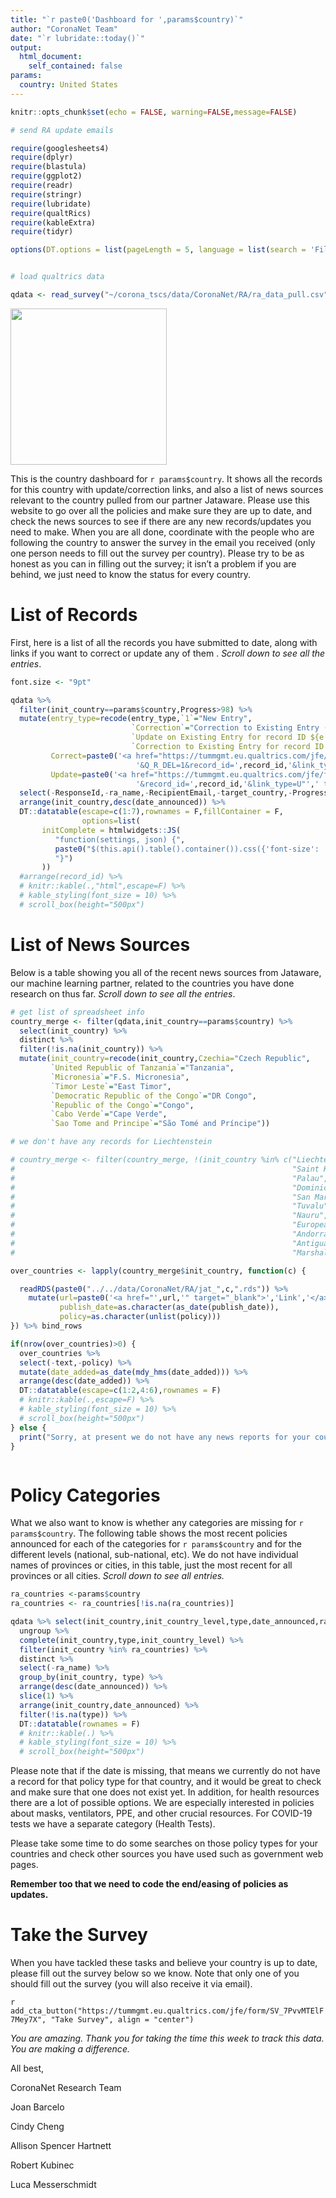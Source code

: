 ```yaml
---
title: "`r paste0('Dashboard for ',params$country)`"
author: "CoronaNet Team"
date: "`r lubridate::today()`"
output: 
  html_document:
    self_contained: false
params: 
  country: United States
---
```


```r
knitr::opts_chunk$set(echo = FALSE, warning=FALSE,message=FALSE)

# send RA update emails

require(googlesheets4)
require(dplyr)
require(blastula)
require(ggplot2)
require(readr)
require(stringr)
require(lubridate)
require(qualtRics)
require(kableExtra)
require(tidyr)

options(DT.options = list(pageLength = 5, language = list(search = 'Filter:')))


# load qualtrics data 

qdata <- read_survey("~/corona_tscs/data/CoronaNet/RA/ra_data_pull.csv")


```

![](https://coronanet-project.org/img/header_wide.png){width=250px}

This is the country dashboard for `r params$country`. It shows all the records for this country with update/correction links, and also a list of news sources relevant to the country pulled from our partner Jataware. Please use this website to go over all the policies and make sure they are up to date, and check the news sources to see if there are any new records/updates you need to make. When you are all done, coordinate with the people who are following the country to answer the survey in the email you received (only one person needs to fill out the survey per country). Please try to be as honest as you can in filling out the survey; it isn't a problem if you are behind, we just need to know the status for every country.

# List of Records

First, here is a list of all the records you have submitted to date, along with links if you want to correct or update any of them . *Scroll down to see all the entries*.

```r

font.size <- "9pt"

qdata %>% 
  filter(init_country==params$country,Progress>98) %>% 
  mutate(entry_type=recode(entry_type,`1`="New Entry",
                           `Correction`="Correction to Existing Entry (type in Record ID in text box)",
                           `Update on Existing Entry for record ID ${e://Field/record_id} (<- if no record ID listed, type in Record ID in text box)`="Update",
                           `Correction to Existing Entry for record ID ${e://Field/record_id} (<- if no record ID listed, type in Record ID in text box)`="Correction"),
         Correct=paste0('<a href="https://tummgmt.eu.qualtrics.com/jfe/form/SV_bf6YMWbTpYJAW4l?Q_R=',ResponseId,
                            '&Q_R_DEL=1&record_id=',record_id,'&link_type=C"',' target="_blank">Correct</a>'),
         Update=paste0('<a href="https://tummgmt.eu.qualtrics.com/jfe/form/SV_bf6YMWbTpYJAW4l?Q_R=',ResponseId,
                            '&record_id=',record_id,'&link_type=U"',' target="_blank">Update</a>')) %>% 
  select(-ResponseId,-ra_name,-RecipientEmail,-target_country,-Progress) %>% 
  arrange(init_country,desc(date_announced)) %>% 
  DT::datatable(escape=c(1:7),rownames = F,fillContainer = F,
                options=list(
       initComplete = htmlwidgets::JS(
          "function(settings, json) {",
          paste0("$(this.api().table().container()).css({'font-size': '", font.size, "'});"),
          "}")
       ))
  #arrange(record_id) %>% 
  # knitr::kable(.,"html",escape=F) %>% 
  # kable_styling(font_size = 10) %>% 
  # scroll_box(height="500px")
```

# List of News Sources

Below is a table showing you all of the recent news sources from Jataware, our machine learning partner, related to the countries you have done research on thus far. *Scroll down to see all the entries*.

```r

# get list of spreadsheet info
country_merge <- filter(qdata,init_country==params$country) %>% 
  select(init_country) %>% 
  distinct %>% 
  filter(!is.na(init_country)) %>%
  mutate(init_country=recode(init_country,Czechia="Czech Republic",
         `United Republic of Tanzania`="Tanzania",
         `Micronesia`="F.S. Micronesia",
         `Timor Leste`="East Timor",
         `Democratic Republic of the Congo`="DR Congo",
         `Republic of the Congo`="Congo",
         `Cabo Verde`="Cape Verde",
         `Sao Tome and Principe`="São Tomé and Príncipe"))

# we don't have any records for Liechtenstein

# country_merge <- filter(country_merge, !(init_country %in% c("Liechtenstein","Monaco",
#                                                              "Saint Kitts and Nevis",
#                                                              "Palau",
#                                                              "Dominica",
#                                                              "San Marino",
#                                                              "Tuvalu",
#                                                              "Nauru",
#                                                              "European Union",
#                                                              "Andorra",
#                                                              "Antigua and Barbuda",
#                                                              "Marshall Islands")))

over_countries <- lapply(country_merge$init_country, function(c) {

  readRDS(paste0("../../data/CoronaNet/RA/jat_",c,".rds")) %>% 
    mutate(url=paste0('<a href="',url,'" target="_blank">','Link','</a>'),
           publish_date=as.character(as_date(publish_date)),
           policy=as.character(unlist(policy)))
}) %>% bind_rows

if(nrow(over_countries)>0) {
  over_countries %>% 
  select(-text,-policy) %>% 
  mutate(date_added=as_date(mdy_hms(date_added))) %>% 
  arrange(desc(date_added)) %>% 
  DT::datatable(escape=c(1:2,4:6),rownames = F)
  # knitr::kable(.,escape=F) %>% 
  # kable_styling(font_size = 10) %>% 
  # scroll_box(height="500px")
} else {
  print("Sorry, at present we do not have any news reports for your countries.")
}



```

# Policy Categories

What we also want to know is whether any categories are missing for `r params$country`. The following table shows the most recent policies announced for each of the categories for `r params$country` and for the different levels (national, sub-national, etc). We do not have individual names of provinces or cities, in this table, just the most recent for all provinces or all cities. *Scroll down to see all entries.*


```r

ra_countries <-params$country
ra_countries <- ra_countries[!is.na(ra_countries)]

qdata %>% select(init_country,init_country_level,type,date_announced,ra_name,record_id) %>% 
  ungroup %>% 
  complete(init_country,type,init_country_level) %>% 
  filter(init_country %in% ra_countries) %>% 
  distinct %>% 
  select(-ra_name) %>% 
  group_by(init_country, type) %>% 
  arrange(desc(date_announced)) %>% 
  slice(1) %>% 
  arrange(init_country,date_announced) %>% 
  filter(!is.na(type)) %>% 
  DT::datatable(rownames = F)
  # knitr::kable(.) %>% 
  # kable_styling(font_size = 10) %>% 
  # scroll_box(height="500px")

```

Please note that if the date is missing, that means we currently do not have a record for that policy type for that country, and it would be great to check and make sure that one does not exist yet. In addition, for health resources there are a lot of possible options. We are especially interested in policies about masks, ventilators, PPE, and other crucial resources. For COVID-19 tests we have a separate category (Health Tests).

Please take some time to do some searches on those policy types for your countries and check other sources you have used such as government web pages. 

**Remember too that we need to code the end/easing of policies as updates.**

# Take the Survey

When you have tackled these tasks and believe your country is up to date, please fill out the survey below so we know. Note that only one of you should fill out the survey (you will also receive it via email).

`r add_cta_button("https://tummgmt.eu.qualtrics.com/jfe/form/SV_7PvvMTElF7Mey7X", "Take Survey", align = "center")`



*You are amazing. Thank you for taking the time this week to track this data. You are making a difference.*

All best,

CoronaNet Research Team

Joan Barcelo

Cindy Cheng

Allison Spencer Hartnett

Robert Kubinec

Luca Messerschmidt

